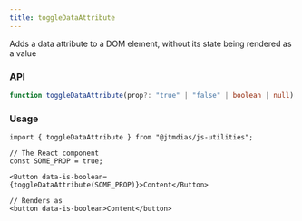 ```yaml
---
title: toggleDataAttribute
---
```


Adds a data attribute to a DOM element, without its state being rendered as a value

### API

```typescript
function toggleDataAttribute(prop?: "true" | "false" | boolean | null): string | undefined;
```

### Usage

```tsx
import { toggleDataAttribute } from "@jtmdias/js-utilities";

// The React component
const SOME_PROP = true;

<Button data-is-boolean={toggleDataAttribute(SOME_PROP)}>Content</Button>

// Renders as
<button data-is-boolean>Content</button>
```
